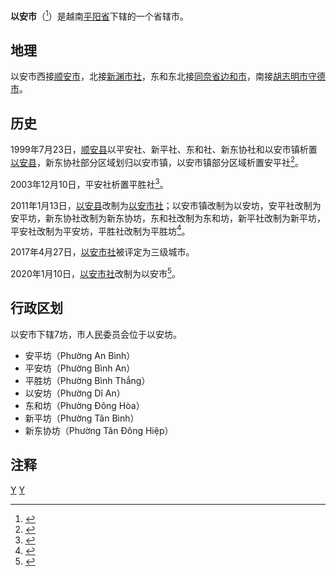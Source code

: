 {{Infobox Settlement
|name                   = 以安市
|settlement_type        = 省辖市
|official_name          = 
|other_name             = 
|native_name            = {{lang|vi|Thành phố Dĩ An}}
|nickname               = 
|motto                  = 
|image_skyline          =  Giao thông tại Dĩ An.JPG
|imagesize              = 
|image_caption          = 
|image_flag             = 
|flag_size              = 
|image_seal             = 
|seal_size              = 
|image_shield           = 
|shield_size            = 
|image_blank_emblem     = 
|blank_emblem_size      = 
|image_map              = {{Infobox mapframe|frame-width=250|zoom=11}}
|mapsize                = 
|map_caption            = 
|image_map1             = 
|mapsize1               = 
|map_caption1           = 
|pushpin_map            = Vietnam
|pushpin_label_position = bottom
|pushpin_map_caption    = 
|pushpin_map1           = 
|pushpin_label_position1= 
|pushpin_map_caption1   = 
|subdivision_type       = 国家
|subdivision_name       = {{flag|Vietnam}}
|subdivision_type1      = [[越南行政区划|省]]
|subdivision_name1      = [[平阳省|平阳省]]
|subdivision_type2      = 行政区划
|subdivision_name2      = 7坊
|subdivision_type3      = 
|subdivision_name3      = 
|seat_type              = 
|seat                   = 
|government_type        = 
|leader_title           = 
|leader_name            = 
|leader_title1          = 
|leader_name1           = 
|established_title      = 
|established_date       = 
|area_magnitude         = 
|unit_pref              = 
|area_footnotes         = 
|area_total_km2         = 60.10
|area_land_km2          = 
|area_water_km2         = 
|area_water_percent     = 
|area_urban_km2         = 
|area_metro_km2         = 
|population_as_of       = 2019年
|population_footnotes   = 
|population_note        = 
|population_total       = 403760
|population_density_km2 = auto
|population_metro             = 
|population_density_metro_km2 = 
|population_urban             = 
|population_density_urban_km2 = 
|timezone               = [[越南标准时间|越南标准时间]]
|utc_offset             = +7
|elevation_footnotes    = 
|elevation_m            = 
|coor_type              = 
|coordinates            = 
|postal_code_type       = 
|postal_code            = 
|area_code              = 
|website                = [http://dian.binhduong.gov.vn 以安市电子信息门户网站]
|footnotes              = 
}}
'''以安市'''（{{vie|v='''Thành phố Dĩ An'''|hn=城庯已安}}<ref>{{Cite web |url=https://nguoidentubinhduong.com/2011/07/01/th%E1%BB%8B-xa-di-an/ |title=Thị Xã Dĩ An – Người Đến Từ Bình Dương |accessdate=2021-02-17 |archive-date=2020-12-18 |archive-url=https://web.archive.org/web/20201218022246/https://nguoidentubinhduong.com/2011/07/01/th%e1%bb%8b-xa-di-an/ |dead-url=no }}</ref>）是越南[[平阳省|平阳省]]下辖的一个省辖市。

==地理==
以安市西接[[顺安市|顺安市]]，北接[[新渊市社|新渊市社]]，东和东北接[[同奈省|同奈省]][[边和市|边和市]]，南接[[胡志明市|胡志明市]][[守德市|守德市]]。

==历史==
1999年7月23日，[[顺安县_(越南)|顺安县]]以平安社、新平社、东和社、新东协社和以安市镇析置[[以安县|以安县]]，新东协社部分区域划归以安市镇，以安市镇部分区域析置安平社<ref>{{Cite web |url=https://thuvienphapluat.vn/van-ban/bat-dong-san/nghi-dinh-58-1999-nd-cp-dieu-chinh-dia-gioi-hanh-chinh-tai-lap-huyen-dau-tieng-phu-giao-di-an-va-thanh-lap-xa-thuoc-huyen-dau-tieng-va-di-an-45485.aspx |title=Nghị định 58/1999/NĐ-CP về việc điều chỉnh địa giới hành chính, tái lập các huyện Dầu Tiếng, Phú Giáo, Dĩ An và thành lập các xã thuộc các huyện Dầu Tiếng và Dĩ An tỉnh Bình Dương |accessdate=2020-01-11 |archive-date=2020-01-11 |archive-url=https://web.archive.org/web/20200111030134/https://thuvienphapluat.vn/van-ban/bat-dong-san/nghi-dinh-58-1999-nd-cp-dieu-chinh-dia-gioi-hanh-chinh-tai-lap-huyen-dau-tieng-phu-giao-di-an-va-thanh-lap-xa-thuoc-huyen-dau-tieng-va-di-an-45485.aspx |dead-url=no }}</ref>。

2003年12月10日，平安社析置平胜社<ref>{{Cite web |url=https://thuvienphapluat.vn/van-ban/Bat-dong-san/Nghi-dinh-156-2003-ND-CP-dieu-chinh-dia-gioi-hanh-chinh-thanh-lap-phuong-xa-thuoc-thi-xa-Thu-Dau-Mot-huyen-Dau-Tieng-Phu-Giao-Di-An-tinh-Binh-Duong-6264.aspx |title=Nghị định 156/2003/NĐ-CP về việc điều chỉnh địa giới hành chính, thành lập phường, xã thuộc thị xã Thủ Dầu Một và các huyện Dầu Tiếng, Phú Giáo, Dĩ An tỉnh Bình Dương |accessdate=2020-01-11 |archive-date=2020-04-01 |archive-url=https://web.archive.org/web/20200401164911/https://thuvienphapluat.vn/van-ban/Bat-dong-san/Nghi-dinh-156-2003-ND-CP-dieu-chinh-dia-gioi-hanh-chinh-thanh-lap-phuong-xa-thuoc-thi-xa-Thu-Dau-Mot-huyen-Dau-Tieng-Phu-Giao-Di-An-tinh-Binh-Duong-6264.aspx |dead-url=no }}</ref>。

2011年1月13日，[[以安县|以安县]]改制为[[以安市社|以安市社]]；以安市镇改制为以安坊，安平社改制为安平坊，新东协社改制为新东协坊，东和社改制为东和坊，新平社改制为新平坊，平安社改制为平安坊，平胜社改制为平胜坊<ref>{{Cite web |url=https://thuvienphapluat.vn/van-ban/Bo-may-hanh-chinh/Nghi-quyet-04-NQ-CP-thanh-lap-thi-xa-Di-An-thanh-lap-phuong-thi-xa-Di-An-117533.aspx |title=Nghị quyết 04/NQ-CP năm 2011 thành lập thị xã Dĩ An, thành lập phường thuộc thị xã Dĩ An và thành lập thị xã Thuận An, thành lập phường thuộc thị xã Thuận An, tỉnh Bình Dương do Chính phủ ban hành |accessdate=2020-01-11 |archive-date=2020-01-14 |archive-url=https://web.archive.org/web/20200114214359/https://thuvienphapluat.vn/van-ban/bo-may-hanh-chinh/Nghi-quyet-04-NQ-CP-thanh-lap-thi-xa-Di-An-thanh-lap-phuong-thi-xa-Di-An-117533.aspx |dead-url=no }}</ref>。

2017年4月27日，[[以安市社|以安市社]]被评定为三级城市。

2020年1月10日，[[以安市社|以安市社]]改制为以安市<ref>{{Cite web |url=http://vanban.chinhphu.vn/portal/page/portal/chinhphu/hethongvanban?mode=detail&document_id=199008 |title=Nghị quyết số 857/NQ-UBTVQH14 của ỦY BAN THƯỜNG VỤ QUỐC HỘI : Về việc thành lập thành phố Dĩ An, thành phố Thuận An và các phường thuộc thị xã Tân Uyên, tỉnh Bình Dương |accessdate=2020-02-05 |archive-date=2020-02-16 |archive-url=https://web.archive.org/web/20200216134616/http://vanban.chinhphu.vn/portal/page/portal/chinhphu/hethongvanban?mode=detail&document_id=199008 |dead-url=no }}</ref>。

==行政区划==
以安市下辖7坊，市人民委员会位于以安坊。
*安平坊（Phường An Bình）
*平安坊（Phường Bình An）
*平胜坊（Phường Bình Thắng）
*以安坊（Phường Dĩ An）
*东和坊（Phường Đông Hòa）
*新平坊（Phường Tân Bình）
*新东协坊（Phường Tân Đông Hiệp）

==注释==
{{reflist}}

{{平阳省行政区划}}
{{越南东南部之县市镇区域划分}}

[[Category:越南城市|Y]]
[[Category:平阳省|Y]]